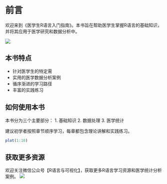 # 前言 {.unnumbered}

欢迎来到《医学生R语言入门指南》。本书旨在帮助医学生掌握R语言的基础知识，并将其应用于医学研究和数据分析中。

![](images/cover.png)

## 本书特点

- 针对医学生的特定需
- 实用的医学数据分析案例
- 循序渐进的学习路径
- 丰富的实践练习

## 如何使用本书

本书分为三个主要部分：
1. 基础知识
2. 数据处理
3. 医学统计

建议初学者按照章节顺序学习，每章都包含理论讲解和实践练习。 

```r
plot(1:10)
```

::: {.callout-note appearance="simple"}
## 获取更多资源
欢迎关注微信公众号【R语言与可视化】，获取更多R语言学习资源和医学统计分析案例。
![](images/gzh-light.png)
:::
